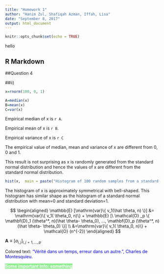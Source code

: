 ```yaml
---
title: "Homework 1"
author: "Hanim Zul, Shafiqah Azman, Iffah, Lisa"
date: "September 8, 2017"
output: html_document
---
```


```r
knitr::opts_chunk$set(echo = TRUE)
```

hello

## R Markdown

##Question 4

##ii)
```r
x=rnorm(100, 0, 1)
```

```r
A=median(x)
B=mean(x)
C=var(x)
```

Empirical median of x is `r A`. 

Empirical mean of x is `r B`. 

Empirical variance of x is `r C`

The empirical value of median, mean and variance of x are different from 0, 0 and 1.

This result is not surprising as x is randomly generated from the standard normal distribution and hence the values of x are different from the standard normal distribution.

```r
hist(x,  main = paste("Histogram of 100 random samples from a standard normal distribution" ))
```


The histogram of x is approximately symmetrical with bell-shaped. This histogram has similar shape as the histogram of a standard normal distribution with mean=0 and standard deviation=1.


$$
\begin{aligned}
\mathbb{E} [\mathrm{var}\{ v_1(\hat \theta, n) \}] &=  \mathrm{var}\{ v_1( \theta_0, n)\} 
+ \mathbb{E} [\ \mathcal{O} _p \{ \mathbf{D}_1 (\theta^*, n)(\hat \theta- \theta_0), ...,
\mathbf{D}_p (\theta^*, n)(\hat \theta- \theta_0) \}] \\
&=\mathrm{var}\{ v_1( \theta_0, n)\} + \mathcal{O} (n^{-2})
\end{aligned}
$$

$\boldsymbol A \equiv [a_{i,j}]_{i,j=1,...,p^.}$

Colored text: <span style="color:blue">“Vérité dans un temps, erreur dans un autre.”, Charles de Montesquieu</span>.

<span style="background-color:lightgreen"><span style="color:white"> **Some important Info: something**
</span>
